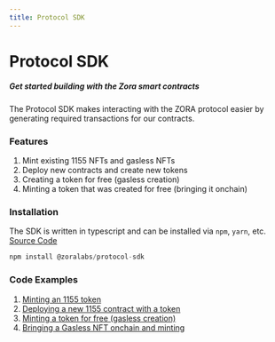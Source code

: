 ```yaml
---
title: Protocol SDK
---
```


# Protocol SDK

##### Get started building with the Zora smart contracts


The Protocol SDK makes interacting with the ZORA protocol easier by generating required transactions for our contracts.

### Features

1. Mint existing 1155 NFTs and gasless NFTs
2. Deploy new contracts and create new tokens
3. Creating a token for free (gasless creation)
4. Minting a token that was created for free (bringing it onchain)

### Installation

The SDK is written in typescript and can be installed via `npm`, `yarn`, etc. 
[Source Code](https://github.com/ourzora/zora-protocol/tree/main/packages/protocol-sdk)

```ts
npm install @zoralabs/protocol-sdk
```

### Code Examples

1. [Minting an 1155 token](https://github.com/ourzora/zora-protocol/tree/main/packages/protocol-sdk#creating-a-mint-from-an-on-chain-contract)
2. [Deploying a new 1155 contract with a token](https://github.com/ourzora/zora-protocol/tree/main/packages/protocol-sdk#creating-an-1155-contract)
3. [Minting a token for free (gasless creation)](https://github.com/ourzora/zora-protocol/tree/main/packages/protocol-sdk#creating-a-premint)
4. [Bringing a Gasless NFT onchain and minting](https://github.com/ourzora/zora-protocol/tree/main/packages/protocol-sdk#executing-a-premint)